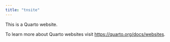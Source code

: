 ```yaml
---
title: "tnsite"
---
```


This is a Quarto website.

To learn more about Quarto websites visit <https://quarto.org/docs/websites>.
